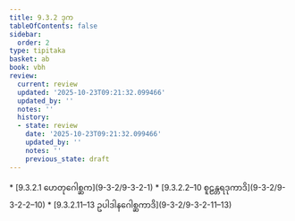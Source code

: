 ```yaml
---
title: 9.3.2 ဒုက
tableOfContents: false
sidebar:
  order: 2
type: tipitaka
basket: ab
book: vbh
review:
  current: review
  updated: '2025-10-23T09:21:32.099466'
  updated_by: ''
  notes: ''
  history:
  - state: review
    date: '2025-10-23T09:21:32.099466'
    updated_by: ''
    notes: ''
    previous_state: draft
---
```



<ReviewStatus review={frontmatter.review} showDetails={true} />

<HypothesisAnnotation frontmatter={frontmatter} />

<DynamicBreadcrumb />



<TableOfContents book="vbh" section="9.3.2">
* [9.3.2.1 ဟေတုဂေါစ္ဆက](9-3-2/9-3-2-1)
* [9.3.2.2–10 စူဠန္တရဒုကာဒိ](9-3-2/9-3-2-2–10)
* [9.3.2.11–13 ဥပါဒါနဂေါစ္ဆကာဒိ](9-3-2/9-3-2-11–13)
</TableOfContents>